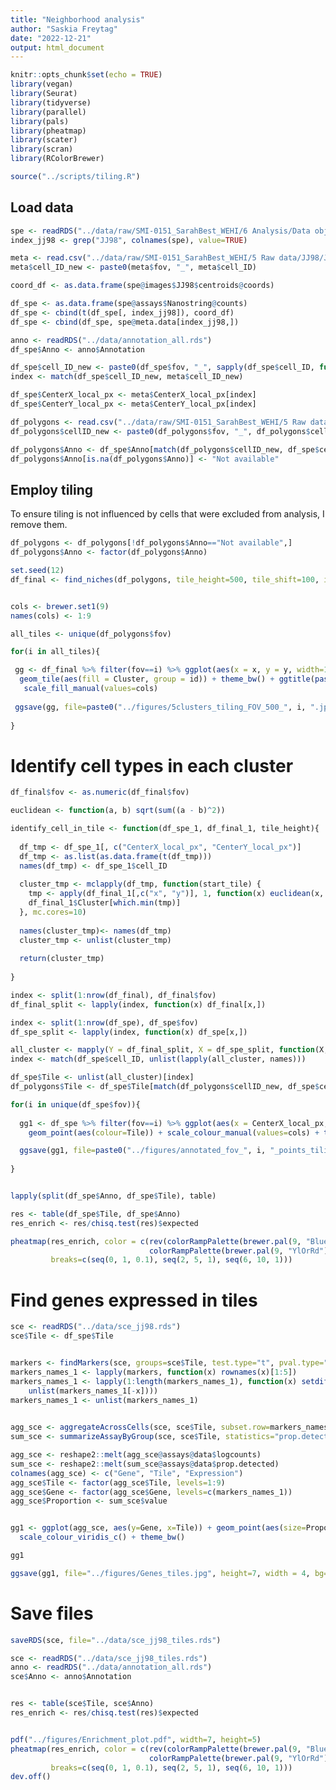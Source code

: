 ```yaml
---
title: "Neighborhood analysis"
author: "Saskia Freytag"
date: "2022-12-21"
output: html_document
---
```


```r
knitr::opts_chunk$set(echo = TRUE)
library(vegan)
library(Seurat)
library(tidyverse)
library(parallel)
library(pals)
library(pheatmap)
library(scater)
library(scran)
library(RColorBrewer)

source("../scripts/tiling.R")
```

## Load data

```r
spe <- readRDS("../data/raw/SMI-0151_SarahBest_WEHI/6 Analysis/Data objects/seurat_object.Rds")
index_jj98 <- grep("JJ98", colnames(spe), value=TRUE)

meta <- read.csv("../data/raw/SMI-0151_SarahBest_WEHI/5 Raw data/JJ98/JJ98_metadata_file.csv")
meta$cell_ID_new <- paste0(meta$fov, "_", meta$cell_ID)
```

```r
coord_df <- as.data.frame(spe@images$JJ98$centroids@coords)

df_spe <- as.data.frame(spe@assays$Nanostring@counts)
df_spe <- cbind(t(df_spe[, index_jj98]), coord_df)
df_spe <- cbind(df_spe, spe@meta.data[index_jj98,])

anno <- readRDS("../data/annotation_all.rds")
df_spe$Anno <- anno$Annotation

df_spe$cell_ID_new <- paste0(df_spe$fov, "_", sapply(df_spe$cell_ID, function(x) strsplit(x, "_", fixed=TRUE)[[1]][4]))
index <- match(df_spe$cell_ID_new, meta$cell_ID_new)

df_spe$CenterX_local_px <- meta$CenterX_local_px[index]
df_spe$CenterY_local_px <- meta$CenterY_local_px[index]
```

```r
df_polygons <- read.csv("../data/raw/SMI-0151_SarahBest_WEHI/5 Raw data/JJ98/JJ98-polygons.csv")
df_polygons$cellID_new <- paste0(df_polygons$fov, "_", df_polygons$cellID)

df_polygons$Anno <- df_spe$Anno[match(df_polygons$cellID_new, df_spe$cell_ID_new)]
df_polygons$Anno[is.na(df_polygons$Anno)] <- "Not available"
```

## Employ tiling 

To ensure tiling is not influenced by cells that were excluded from analysis, I remove them.

```r
df_polygons <- df_polygons[!df_polygons$Anno=="Not available",]
df_polygons$Anno <- factor(df_polygons$Anno)
```

```r
set.seed(12)
df_final <- find_niches(df_polygons, tile_height=500, tile_shift=100, image_size=4400, num_clusters=5)


cols <- brewer.set1(9)
names(cols) <- 1:9

all_tiles <- unique(df_polygons$fov)

for(i in all_tiles){

 gg <- df_final %>% filter(fov==i) %>% ggplot(aes(x = x, y = y, width=100)) +
  geom_tile(aes(fill = Cluster, group = id)) + theme_bw() + ggtitle(paste0("FOV=", i)) +
   scale_fill_manual(values=cols)
 
 ggsave(gg, file=paste0("../figures/5clusters_tiling_FOV_500_", i, ".jpg"), height=5, width=5, bg="white")
 
}
```

# Identify cell types in each cluster

```r
df_final$fov <- as.numeric(df_final$fov)

euclidean <- function(a, b) sqrt(sum((a - b)^2))

identify_cell_in_tile <- function(df_spe_1, df_final_1, tile_height){
  
  df_tmp <- df_spe_1[, c("CenterX_local_px", "CenterY_local_px")]
  df_tmp <- as.list(as.data.frame(t(df_tmp)))
  names(df_tmp) <- df_spe_1$cell_ID
  
  cluster_tmp <- mclapply(df_tmp, function(start_tile) {
    tmp <- apply(df_final_1[,c("x", "y")], 1, function(x) euclidean(x, start_tile))
    df_final_1$Cluster[which.min(tmp)]
  }, mc.cores=10)
  
  names(cluster_tmp)<- names(df_tmp)
  cluster_tmp <- unlist(cluster_tmp)
  
  return(cluster_tmp)
  
}

index <- split(1:nrow(df_final), df_final$fov)
df_final_split <- lapply(index, function(x) df_final[x,]) 

index <- split(1:nrow(df_spe), df_spe$fov)
df_spe_split <- lapply(index, function(x) df_spe[x,]) 

all_cluster <- mapply(Y = df_final_split, X = df_spe_split, function(X,Y) identify_cell_in_tile(X, Y, 100))
index <- match(df_spe$cell_ID, unlist(lapply(all_cluster, names)))

df_spe$Tile <- unlist(all_cluster)[index]
df_polygons$Tile <- df_spe$Tile[match(df_polygons$cellID_new, df_spe$cell_ID_new)]

for(i in unique(df_spe$fov)){
  
  gg1 <- df_spe %>% filter(fov==i) %>% ggplot(aes(x = CenterX_local_px, y = CenterY_local_px)) +
    geom_point(aes(colour=Tile)) + scale_colour_manual(values=cols) + theme_bw()

  ggsave(gg1, file=paste0("../figures/annotated_fov_", i, "_points_tiling.jpg"), height=5, width=5, bg="white")
  
}


lapply(split(df_spe$Anno, df_spe$Tile), table)
```

```r
res <- table(df_spe$Tile, df_spe$Anno)
res_enrich <- res/chisq.test(res)$expected

pheatmap(res_enrich, color = c(rev(colorRampPalette(brewer.pal(9, "Blues"))(10)), 
                               colorRampPalette(brewer.pal(9, "YlOrRd"))(9)), 
         breaks=c(seq(0, 1, 0.1), seq(2, 5, 1), seq(6, 10, 1)))
```

# Find genes expressed in tiles

```r
sce <- readRDS("../data/sce_jj98.rds")
sce$Tile <- df_spe$Tile


markers <- findMarkers(sce, groups=sce$Tile, test.type="t", pval.type="all")
markers_names_1 <- lapply(markers, function(x) rownames(x)[1:5])
markers_names_1 <- lapply(1:length(markers_names_1), function(x) setdiff(markers_names_1[[x]], 
    unlist(markers_names_1[-x])))
markers_names_1 <- unlist(markers_names_1)
 

agg_sce <- aggregateAcrossCells(sce, sce$Tile, subset.row=markers_names_1, use.assay.type="logcounts", statistics="mean")
sum_sce <- summarizeAssayByGroup(sce, sce$Tile, statistics="prop.detected",  subset.row=markers_names_1)

agg_sce <- reshape2::melt(agg_sce@assays@data$logcounts)
sum_sce <- reshape2::melt(sum_sce@assays@data$prop.detected)
colnames(agg_sce) <- c("Gene", "Tile", "Expression")
agg_sce$Tile <- factor(agg_sce$Tile, levels=1:9)
agg_sce$Gene <- factor(agg_sce$Gene, levels=c(markers_names_1))
agg_sce$Proportion <- sum_sce$value


gg1 <- ggplot(agg_sce, aes(y=Gene, x=Tile)) + geom_point(aes(size=Proportion, colour=Expression)) + 
  scale_colour_viridis_c() + theme_bw()

gg1

ggsave(gg1, file="../figures/Genes_tiles.jpg", height=7, width = 4, bg="white")
```

# Save files

```r
saveRDS(sce, file="../data/sce_jj98_tiles.rds")

sce <- readRDS("../data/sce_jj98_tiles.rds")
anno <- readRDS("../data/annotation_all.rds")
sce$Anno <- anno$Annotation


res <- table(sce$Tile, sce$Anno)
res_enrich <- res/chisq.test(res)$expected


pdf("../figures/Enrichment_plot.pdf", width=7, height=5)
pheatmap(res_enrich, color = c(rev(colorRampPalette(brewer.pal(9, "Blues"))(10)), 
                               colorRampPalette(brewer.pal(9, "YlOrRd"))(9)), 
         breaks=c(seq(0, 1, 0.1), seq(2, 5, 1), seq(6, 10, 1)))
dev.off()

```





